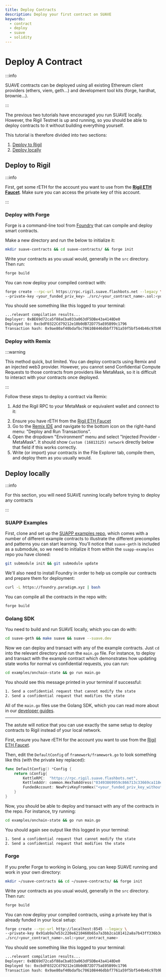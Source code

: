 ```yaml
---
title: Deploy Contracts
description: Deploy your first contract on SUAVE
keywords:
  - contract
  - deploy
  - suave
  - solidity
---
```



# Deploy A Contract

:::info

SUAVE contracts can be deployed using all existing Ethereum client providers (ethers, viem, geth...) and development tool kits (forge, hardhat, brownie...).

:::

The previous two tutorials have encouraged you run SUAVE locally. However, the Rigil Testnet is up and running, so you should be able to deploy contracts to it without building everything yourself.

This tutorial is therefore divided into two sections:

1. [Deploy to Rigil](#deploy-to-rigil)
2. [Deploy locally](#deploy-locally)

## Deploy to Rigil

:::info

First, get some rETH for the account you want to use from the **[Rigil ETH Faucet](https://faucet.rigil.suave.flashbots.net)**. Make sure you can access the private key of this account.

:::

### Deploy with Forge

Forge is a command-line tool from [Foundry](https://getfoundry.sh/) that can compile and deploy smart contracts.

Make a new directory and run the below to initialize it:

```bash
mkdir suave-contracts && cd suave-contracts/ && forge init
```

Write your contracts as you usual would, generally in the `src` directory. Then run:

```bash
forge build
```

You can now deploy your compiled contract with:

```bash
forge create --rpc-url https://rpc.rigil.suave.flashbots.net --legacy \
--private-key <your_funded_priv_key> ./src/<your_contract_name>.sol:<your_contract_name>
```

You should see something like this logged to your terminal:

```bash
...relevant compilation results...
Deployer: 0xBE69d72ca5f88aCba033a063dF5DBe43a4148De0
Deployed to: 0xcbdF0322Cd79212e10b0dB72D775aE05B99c1796
Transaction hash: 0x9ae80af40bdafbc706108446dbbf7761a59f5bf544b46c97b9b0851dddaa3927
```

### Deploy with Remix

:::warning

This method quick, but limited. You can deploy contracts using Remix and an injected web3 provider. However, you cannot send Confidential Compute Requests to those contracts from providers like MetaMask, so it is difficult to interact with your contracts once deployed.

:::

Follow these steps to deploy a contract via Remix:

1. Add the Rigil RPC to your MetaMask or equivalent wallet and connect to it:

<RPCButton />

2. Ensure you have rETH from the [Rigil ETH Faucet](https://faucet.rigil.suave.flashbots.net)
3. Go to the [Remix IDE](http://remix.ethereum.org/) and navigate to the bottom icon on the right-hand menu: "Deploy and Run Transactions".
4. Open the dropdown "Environment" menu and select "Injected Provider - MetaMask". It should show `Custom (16813125) network` directly below that field if this works correctly.
5. Write (or import) your contracts in the File Explorer tab, compile them, and deploy them as you usually would.

## Deploy locally

:::info

For this section, you will need SUAVE running locally before trying to deploy any contracts

:::

### SUAPP Examples

First, clone and set up the [SUAPP examples repo](https://github.com/flashbots/suapp-examples/), which comes with a number of different example contracts to illustrate the different precompiles and patterns you can start learning. You'll notice that `suave-geth` is included as a submodule, so we need to initialize it from within the `suapp-examples` repo you have cloned:

```bash
git submodule init && git submodule update
```

We'll also need to install Foundry in order to help us compile our contracts and prepare them for deployment:

```bash
curl -L https://foundry.paradigm.xyz | bash
```

You can compile all the contracts in the repo with:

```bash
forge build
```

### Golang SDK

You need to build and run SUAVE locally, which you can do with:

```bash
cd suave-geth && make suave && suave --suave.dev
```

Now we can deploy and transact with any of the example contracts. Just `cd` into the relevant directory and run the `main.go` file. For instance, to deploy and transact with the example contract which demonstrates how updating state works for normal vs confidential requests, you can run:

```bash
cd examples/onchain-state && go run main.go
```

You should see this message printed in your terminal if successful:

```bash
1. Send a confidential request that cannot modify the state
2. Send a confidential request that modifies the state
```

All of the `main.go` files use the Golang SDK, which you can read more about in our [developer guides](/resources/golang-sdk).

---

The astute will notice that you can use exactly the same setup to deploy contracts to Rigil instead of your local network.

First, ensure you have rETH for the account you want to use from the [Rigil ETH Faucet](https://faucet.rigil.suave.flashbots.net).

Then, edit the `DefaultConfig` of `framework/framework.go` to look something like this (with the private key replaced):

```go
func DefaultConfig() *Config {
	return &Config{
		KettleRPC:  "https://rpc.rigil.suave.flashbots.net",
		KettleAddr: common.HexToAddress("03493869959c866713c33669ca118e774a30a0e5"),
		FundedAccount: NewPrivKeyFromHex("<your_funded_priv_key_without_0x>"),
	}
}
```

Now, you should be able to deploy and transact with any of the contracts in the repo. For instance, try running:

```bash
cd examples/onchain-state && go run main.go
```

You should again see output like this logged in your terminal:

```bash
1. Send a confidential request that cannot modify the state
2. Send a confidential request that modifies the state
```

### Forge

If you prefer Forge to working in Golang, you can keep SUAVE running and work in your own directory:

```bash
mkdir ~/suave-contracts && cd ~/suave-contracts/ && forge init
```

Write your contracts as you usual would, generally in the `src` directory. Then run:

```bash
forge build
```

You can now deploy your compiled contracts, using a private key that is already funded in your local setup:

```bash
forge create --rpc-url http://localhost:8545 --legacy \
--private-key 0x91ab9a7e53c220e6210460b65a7a3bb2ca181412a8a7b43ff336b3df1737ce12 \
./src/<your_contract_name>.sol:<your_contract_name>
```

You should see something like this logged to your terminal:

```bash
...relevant compilation results...
Deployer: 0xBE69d72ca5f88aCba033a063dF5DBe43a4148De0
Deployed to: 0xcbdF0322Cd79212e10b0dB72D775aE05B99c1796
Transaction hash: 0x9ae80af40bdafbc706108446dbbf7761a59f5bf544b46c97b9b0851dddaa3927
```
